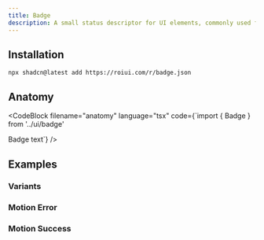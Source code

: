 ```yaml
---
title: Badge
description: A small status descriptor for UI elements, commonly used for external links and labels.
---
```


<ComponentPreview name="badge-demo" />

## Installation

```package-install
npx shadcn@latest add https://roiui.com/r/badge.json
```

## Anatomy

<CodeBlock
filename="anatomy"
  language="tsx"
  code={`import { Badge } from '../ui/badge'

<Badge>Badge text</Badge>`}
/>

## Examples

### Variants

<ComponentPreview name="badge-variants" />

### Motion Error

<ComponentPreview name="badge-error-motion" replayButton/>

### Motion Success

<ComponentPreview name="badge-success-motion" replayButton   />
